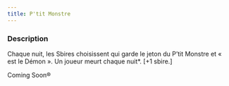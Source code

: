 ```yaml
---
title: P'tit Monstre
---
```



<Role PTIT_MONSTRE header />

### Description

Chaque nuit, les Sbires choisissent qui garde le jeton du P’tit Monstre et « est le Démon ». Un joueur meurt chaque nuit*. [+1 sbire.]

Coming Soon®
